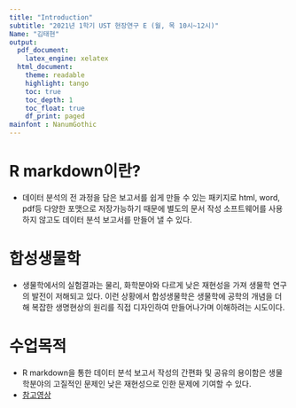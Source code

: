 ```yaml
---
title: "Introduction"
subtitle: "2021년 1학기 UST 현장연구 E (월, 목 10시~12시)"
Name: "김태현"
output:
  pdf_document:
    latex_engine: xelatex
  html_document:
    theme: readable
    highlight: tango
    toc: true
    toc_depth: 1
    toc_float: true
    df_print: paged
mainfont : NanumGothic
---
```

# R markdown이란? 
* 데이터 분석의 전 과정을 담은 보고서를 쉽게 만들 수 있는 패키지로 html, word, pdf등 다양한
포맷으로 저장가능하기 때문에 별도의 문서 작성 소프트웨어를 사용하지 않고도 데이터 분석 보고서를 
만들어 낼 수 있다.

# 합성생물학
* 생물학에서의 실험결과는 물리, 화학분야와 다르게 낮은 재현성을 가져 생물학 연구의 발전이 저해되고 있다. 이런 상황에서 합성생물학은 생물학에 공학의 개념을 더해 복잡한 생명현상의 원리를 직접 디자인하여 만들어나가며 이해하려는 시도이다. 

# 수업목적
* R markdown을 통한 데이터 분석 보고서 작성의 간편화 및 공유의 용이함은 생물학분야의 고질적인 문제인
낮은 재현성으로 인한 문제에 기여할 수 있다.
* [참고영상](https://www.youtube.com/watch?v=s9aWmU0atlQ)
